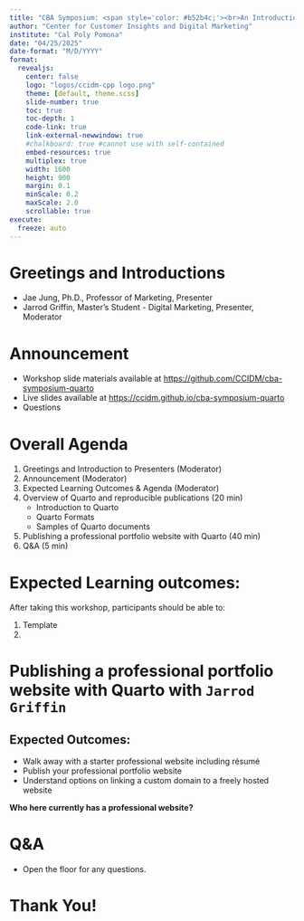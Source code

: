 ```yaml
---
title: "CBA Symposium: <span style='color: #b52b4c;'><br>An Introduction</span>"
author: "Center for Customer Insights and Digital Marketing"
institute: "Cal Poly Pomona"
date: "04/25/2025"
date-format: "M/D/YYYY"
format:
  revealjs:
    center: false
    logo: "logos/ccidm-cpp logo.png"
    theme: [default, theme.scss]
    slide-number: true
    toc: true
    toc-depth: 1
    code-link: true
    link-external-newwindow: true
    #chalkboard: true #cannot use with self-contained
    embed-resources: true
    multiplex: true
    width: 1600
    height: 900
    margin: 0.1
    minScale: 0.2
    maxScale: 2.0
    scrollable: true
execute: 
  freeze: auto
---
```


# Greetings and Introductions

-   Jae Jung, Ph.D., Professor of Marketing, Presenter
-   Jarrod Griffin, Master's Student - Digital Marketing, Presenter, Moderator

# Announcement

-   Workshop slide materials available at <https://github.com/CCIDM/cba-symposium-quarto>
-   Live slides available at <https://ccidm.github.io/cba-symposium-quarto>
-   Questions

# Overall Agenda

::: incremental
1.  Greetings and Introduction to Presenters (Moderator)
2.  Announcement (Moderator)
3.  Expected Learning Outcomes & Agenda (Moderator)
4.  Overview of Quarto and reproducible publications (20 min)
    -   Introduction to Quarto
    -   Quarto Formats
    -   Samples of Quarto documents
5.  Publishing a professional portfolio website with Quarto (40 min)
6.  Q&A (5 min)
:::

# Expected Learning outcomes:

After taking this workshop, participants should be able to:

::: {.medium-small .incremental}
1.  Template
2.  
:::

# Publishing a professional portfolio website with Quarto with `Jarrod Griffin`

## Expected Outcomes:

::: {.incremental}
- Walk away with a starter professional website including résumé
- Publish your professional portfolio website
- Understand options on linking a custom domain to a freely hosted website

**Who here currently has a professional website?** 
:::
















# Q&A

-   Open the floor for any questions.

# Thank You!
